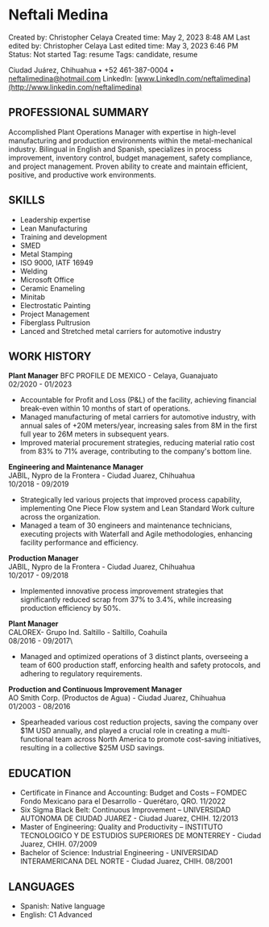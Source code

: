 # Neftali Medina

Created by: Christopher Celaya
Created time: May 2, 2023 8:48 AM
Last edited by: Christopher Celaya
Last edited time: May 3, 2023 6:46 PM
Status: Not started
Tag: resume
Tags: candidate, resume

Ciudad Juárez, Chihuahua • +52 461-387-0004 • [neftalimedina@hotmail.com](mailto:neftalimedina@hotmail.com)
LinkedIn: [www.LinkedIn.com/neftalimedina](http://www.linkedin.com/neftalimedina)

## PROFESSIONAL SUMMARY

Accomplished Plant Operations Manager with expertise in high-level manufacturing and production environments within the metal-mechanical industry. Bilingual in English and Spanish, specializes in process improvement, inventory control, budget management, safety compliance, and project management. Proven ability to create and maintain efficient, positive, and productive work environments.

## SKILLS

- Leadership expertise
- Lean Manufacturing
- Training and development
- SMED
- Metal Stamping
- ISO 9000, IATF 16949
- Welding
- Microsoft Office
- Ceramic Enameling
- Minitab
- Electrostatic Painting
- Project Management
- Fiberglass Pultrusion
- Lanced and Stretched metal carriers for automotive industry

## WORK HISTORY

**Plant Manager**
BFC PROFILE DE MEXICO - Celaya, Guanajuato\
02/2020 - 01/2023

- Accountable for Profit and Loss (P&L) of the facility, achieving financial break-even within 10 months of start of operations.
- Managed manufacturing of metal carriers for automotive industry, with annual sales of +20M meters/year, increasing sales from 8M in the first full year to 26M meters in subsequent years.
- Improved material procurement strategies, reducing material ratio cost from 83% to 71% average, contributing to the company's bottom line.

**Engineering and Maintenance Manager**\
JABIL, Nypro de la Frontera - Ciudad Juarez, Chihuahua\
10/2018 - 09/2019

- Strategically led various projects that improved process capability, implementing One Piece Flow system and Lean Standard Work culture across the organization.
- Managed a team of 30 engineers and maintenance technicians, executing projects with Waterfall and Agile methodologies, enhancing facility performance and efficiency.

**Production Manager**\
JABIL, Nypro de la Frontera - Ciudad Juarez, Chihuahua\
10/2017 - 09/2018

- Implemented innovative process improvement strategies that significantly reduced scrap from 37% to 3.4%, while increasing production efficiency by 50%.

**Plant Manager**\
CALOREX- Grupo Ind. Saltillo - Saltillo, Coahuila\
08/2016 - 09/2017\

- Managed and optimized operations of 3 distinct plants, overseeing a team of 600 production staff, enforcing health and safety protocols, and adhering to regulatory requirements.

**Production and Continuous Improvement Manager**\
AO Smith Corp. (Productos de Agua) - Ciudad Juarez, Chihuahua\
01/2003 - 08/2016

- Spearheaded various cost reduction projects, saving the company over $1M USD annually, and played a crucial role in creating a multi-functional team across North America to promote cost-saving initiatives, resulting in a collective $25M USD savings.

## EDUCATION

- Certificate in Finance and Accounting: Budget and Costs – FOMDEC Fondo Mexicano para el Desarrollo - Querétaro, QRO. 11/2022
- Six Sigma Black Belt: Continuous Improvement – UNIVERSIDAD AUTONOMA DE CIUDAD JUAREZ - Ciudad Juarez, CHIH. 12/2013
- Master of Engineering: Quality and Productivity – INSTITUTO TECNOLOGICO Y DE ESTUDIOS SUPERIORES DE MONTERREY - Ciudad Juarez, CHIH. 07/2009
- Bachelor of Science: Industrial Engineering - UNIVERSIDAD INTERAMERICANA DEL NORTE - Ciudad Juarez, CHIH. 08/2001

## LANGUAGES

- Spanish: Native language
- English: C1 Advanced